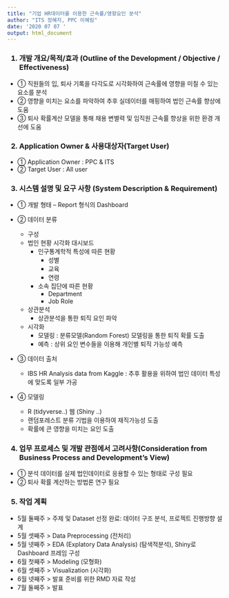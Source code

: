 ---
title: "기업 HR데이터를 이용한 근속률/영향요인 분석"
author: "ITS 정혜지, PPC 이혜림"
date: '2020 07 07 '
output: html_document
---
 
<h3> 1.	개발 개요/목적/효과 (Outline of the Development / Objective / Effectiveness) </h3>
* ①	직원들의 입, 퇴사 기록을 다각도로 시각화하여 근속률에 영향을 미칠 수 있는 요소를 분석 
* ②	영향을 미치는 요소를 파악하여 추후 실데이터를 매핑하여 법인 근속률 향상에 도움  
* ③	퇴사 확률계산 모델을 통해 채용 변별력 및 임직원 근속률 향상을 위한 환경 개선에 도움 
  
<h3> 2.	Application Owner & 사용대상자(Target User) </h3>
* ①	Application Owner : PPC & ITS  
* ②	Target User : All user 

<h3> 3.	시스템 설명 및 요구 사항 (System Description & Requirement) </h3>
* ①	개발 형태 – Report 형식의 Dashboard 
* ②	데이터 분류 


  + 구성
  * 법인 현황 시각화 대시보드
      - 인구통계학적 특성에 따른 현황
         -  성별
         -  교육
         -  연령
      - 소속 집단에 따른 현황 
         -  Department
         -  Job Role
  
      
  + 상관분석
      - 상관분석을 통한 퇴직 요인 파악

  + 시각화
      - 모델링 : 분류모델(Random Forest) 모델링을 통한 퇴직 확률 도출 
      - 예측   : 상위 요인 변수들을 이용해 개인별 퇴직 가능성 예측


* ③	데이터 출처

  * IBS HR Analysis data from Kaggle : 추후 활용을 위하여 법인 데이터 특성에 맞도록 일부 가공

* ④	모델링

  +  R (tidyverse..) 웹 (Shiny ..)
   * 랜덤포레스트 분류 기법을 이용하여 재직가능성 도출
   * 확률에 큰 영향을 미치는 요인 도출



<h3> 4.	업무 프로세스 및 개발 관점에서 고려사항(Consideration from Business Process and Development’s View) </h3>

* ①	분석 데이터를 실제 법인데이터로 응용할 수 있는 형태로 구성 필요
* ②	퇴사 확률 계산하는 방법론 연구 필요


<h3> 5.  작업 계획 </h3>

 - 5월 둘째주 > 주제 및 Dataset 선정 완료: 데이터 구조 분석, 프로젝트 진행방향 설계
 - 5월 셋째주 > Data Preprocessing (전처리)
 - 5월 넷째주 > EDA (Explatory Data Analysis) (탐색적분석),
                Shiny로 Dashboard 프레임 구성 
 - 6월 첫째주 > Modeling (모형화)
 - 6월 셋째주 > Visualization (시각화)
 - 6월 넷째주 > 발표 준비를 위한 RMD 자료 작성
 - 7월 둘째주 > 발표
